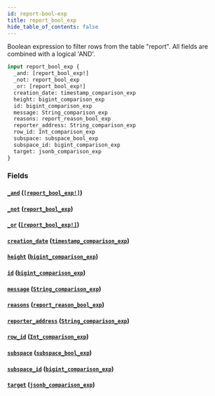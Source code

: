 ```yaml
---
id: report-bool-exp
title: report_bool_exp
hide_table_of_contents: false
---
```


Boolean expression to filter rows from the table "report". All fields are combined with a logical 'AND'.

```graphql
input report_bool_exp {
  _and: [report_bool_exp!]
  _not: report_bool_exp
  _or: [report_bool_exp!]
  creation_date: timestamp_comparison_exp
  height: bigint_comparison_exp
  id: bigint_comparison_exp
  message: String_comparison_exp
  reasons: report_reason_bool_exp
  reporter_address: String_comparison_exp
  row_id: Int_comparison_exp
  subspace: subspace_bool_exp
  subspace_id: bigint_comparison_exp
  target: jsonb_comparison_exp
}
```

### Fields

#### [`_and`](#) ([`[report_bool_exp!]`](../inputs/report-bool-exp))

#### [`_not`](#) ([`report_bool_exp`](../inputs/report-bool-exp))

#### [`_or`](#) ([`[report_bool_exp!]`](../inputs/report-bool-exp))

#### [`creation_date`](#) ([`timestamp_comparison_exp`](../inputs/timestamp-comparison-exp))

#### [`height`](#) ([`bigint_comparison_exp`](../inputs/bigint-comparison-exp))

#### [`id`](#) ([`bigint_comparison_exp`](../inputs/bigint-comparison-exp))

#### [`message`](#) ([`String_comparison_exp`](../inputs/string-comparison-exp))

#### [`reasons`](#) ([`report_reason_bool_exp`](../inputs/report-reason-bool-exp))

#### [`reporter_address`](#) ([`String_comparison_exp`](../inputs/string-comparison-exp))

#### [`row_id`](#) ([`Int_comparison_exp`](../inputs/int-comparison-exp))

#### [`subspace`](#) ([`subspace_bool_exp`](../inputs/subspace-bool-exp))

#### [`subspace_id`](#) ([`bigint_comparison_exp`](../inputs/bigint-comparison-exp))

#### [`target`](#) ([`jsonb_comparison_exp`](../inputs/jsonb-comparison-exp))
